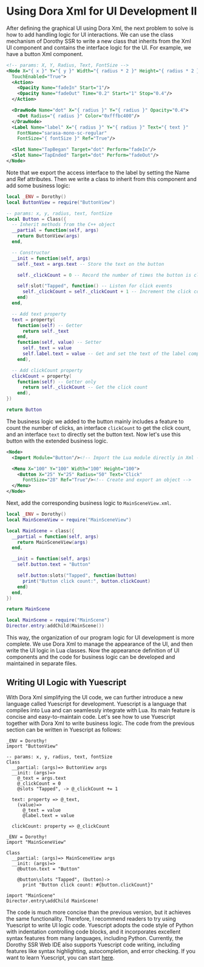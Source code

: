 
# Using Dora Xml for UI Development II

After defining the graphical UI using Dora Xml, the next problem to solve is how to add handling logic for UI interactions. We can use the class mechanism of Dorothy SSR to write a new class that inherits from the Xml UI component and contains the interface logic for the UI. For example, we have a button Xml component.

```xml title="ButtonView.xml"
<!-- params: X, Y, Radius, Text, FontSize -->
<Node X="{ x }" Y="{ y }" Width="{ radius * 2 }" Height="{ radius * 2 }"
  TouchEnabled="True">
  <Action>
    <Opacity Name="fadeIn" Start="1"/>
    <Opacity Name="fadeOut" Time="0.2" Start="1" Stop="0.4"/>
  </Action>

  <DrawNode Name="dot" X="{ radius }" Y="{ radius }" Opacity="0.4">
    <Dot Radius="{ radius }" Color="0xfffbc400"/>
  </DrawNode>
  <Label Name="label" X="{ radius }" Y="{ radius }" Text="{ text }"
    FontName="sarasa-mono-sc-regular"
    FontSize="{ fontSize }" Ref="True"/>

  <Slot Name="TapBegan" Target="dot" Perform="fadeIn"/>
  <Slot Name="TapEnded" Target="dot" Perform="fadeOut"/>
</Node>
```

Note that we export the access interface to the label by setting the Name and Ref attributes. Then we write a class to inherit from this component and add some business logic:

```lua title="Button.lua"
local _ENV = Dorothy()
local ButtonView = require("ButtonView")

-- params: x, y, radius, text, fontSize
local Button = Class({
  -- Inherit methods from the C++ object
  __partial = function(self, args)
    return ButtonView(args)
  end,

  -- Constructor
  __init = function(self, args)
    self._text = args.text -- Store the text on the button

    self._clickCount = 0 -- Record the number of times the button is clicked

    self:slot("Tapped", function() -- Listen for click events
      self._clickCount = self._clickCount + 1 -- Increment the click count
    end)
  end,

  -- Add text property
  text = property(
    function(self) -- Getter
      return self._text
    end,
    function(self, value) -- Setter
      self._text = value
      self.label.text = value -- Get and set the text of the label component
    end),

  -- Add clickCount property
  clickCount = property(
    function(self) -- Getter only
      return self._clickCount -- Get the click count
    end),
})

return Button
```

The business logic we added to the button mainly includes a feature to count the number of clicks, an interface `clickCount` to get the click count, and an interface `text` to directly set the button text. Now let's use this button with the extended business logic.

```xml title="MainSceneView.xml"
<Node>
  <Import Module="Button"/><!-- Import the Lua module directly in Xml -->

  <Menu X="100" Y="100" Width="100" Height="100">
    <Button X="25" Y="25" Radius="50" Text="Click"
      FontSize="28" Ref="True"/><!-- Create and export an object -->
  </Menu>
</Node>
```

Next, add the corresponding business logic to `MainSceneView.xml`.

```lua title="MainScene.lua"
local _ENV = Dorothy()
local MainSceneView = require("MainSceneView")

local MainScene = class({
  __partial = function(self, args)
    return MainSceneView(args)
  end,

  __init = function(self, args)
    self.button.text = "Button"

    self.button:slots("Tapped", function(button)
      print("Button click count:", button.clickCount)
    end)
  end,
})

return MainScene
```

```lua title="init.lua"
local MainScene = require("MainScene")
Director.entry:addChild(MainScene())
```

This way, the organization of our program logic for UI development is more complete. We use Dora Xml to manage the appearance of the UI, and then write the UI logic in Lua classes. Now the appearance definition of UI components and the code for business logic can be developed and maintained in separate files.

## Writing UI Logic with Yuescript

With Dora Xml simplifying the UI code, we can further introduce a new language called Yuescript for development. Yuescript is a language that compiles into Lua and can seamlessly integrate with Lua. Its main feature is concise and easy-to-maintain code. Let's see how to use Yuescript together with Dora Xml to write business logic. The code from the previous section can be written in Yuescript as follows:

```yue title="Button.yue"
_ENV = Dorothy!
import "ButtonView"

-- params: x, y, radius, text, fontSize
Class
  __partial: (args)=> ButtonView args
  __init: (args)=>
    @_text = args.text
    @_clickCount = 0
    @slots "Tapped", -> @_clickCount += 1

  text: property => @_text,
    (value)=>
      @_text = value
      @label.text = value

  clickCount: property => @_clickCount
```

```yue title="MainScene.yue"
_ENV = Dorothy!
import "MainSceneView"

Class
  __partial: (args)=> MainSceneView args
  __init: (args)=>
    @button.text = "Button"

    @button\slots "Tapped", (button)->
      print "Button click count: #{button.clickCount}"
```

```yue title="init.yue"
import "MainScene"
Director.entry\addChild MainScene!
```

The code is much more concise than the previous version, but it achieves the same functionality. Therefore, I recommend readers to try using Yuescript to write UI logic code. Yuescript adopts the code style of Python with indentation controlling code blocks, and it incorporates excellent syntax features from many languages, including Python. Currently, the Dorothy SSR Web IDE also supports Yuescript code writing, including features like syntax highlighting, autocompletion, and error checking. If you want to learn Yuescript, you can start [here](https://yuescript.org/doc).
